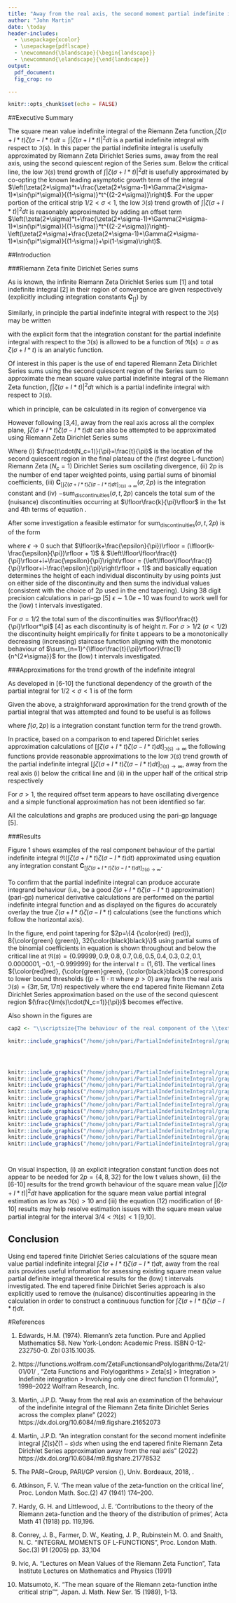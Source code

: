 ```yaml
---
title: "Away from the real axis, the second moment partial indefinite integral $\\int \\zeta(\\sigma+I*t)\\zeta(\\sigma-I*t) dt$ of $\\Im(s)$ behaviour using the end tapered finite Riemann Zeta Dirichlet Series approximation."
author: "John Martin"
date: \today
header-includes:  
  - \usepackage{xcolor}
  - \usepackage{pdflscape}
  - \newcommand{\blandscape}{\begin{landscape}}
  - \newcommand{\elandscape}{\end{landscape}}
output:
  pdf_document:
  fig_crop: no

---
```

  
  ```r
knitr::opts_chunk$set(echo = FALSE)

```

<!-- https://stackoverflow.com/questions/41655383/r-markdown-similar-feature-to-newcommand-in-latex/41664105 -->
  \newcommand{\mychi}{\raisebox{0pt}[1ex][1ex]{$\chi$}}


##Executive Summary

The square mean value indefinite integral of the Riemann Zeta function,$\int \zeta(\sigma+I*t)\zeta(\sigma-I*t) dt=\int |\zeta(\sigma+I*t)|^2 dt$ is a partial indefinite integral with respect to $\Im(s)$. In this paper the partial indefinite integral is usefully approximated by \textbf{end tapered} Riemann Zeta Dirichlet Series sums, away from the real axis, using the second quiescent region of the Series sum. Below the critical line, the low $\Im(s)$ trend growth of $\int |\zeta(\sigma+I*t)|^2 dt$ is usefully approximated by co-opting the known leading asymptotic growth term of the \textbf{definite} integral $\left(\zeta(2*\sigma)*t+\frac{\zeta(2*\sigma-1)*\Gamma(2*\sigma-1)*\sin(\pi*\sigma)}{(1-\sigma)}*t^{(2-2*\sigma)}\right)$. For the upper portion of the critical strip $1/2 < \sigma < 1$, the low $\Im(s)$ trend growth of $\int |\zeta(\sigma+I*t)|^2 dt$ is reasonably approximated by adding an offset term $\left(\zeta(2*\sigma)*t+\frac{\zeta(2*\sigma-1)*\Gamma(2*\sigma-1)*\sin(\pi*\sigma)}{(1-\sigma)}*t^{(2-2*\sigma)}\right)-\left(\zeta(2*\sigma)+\frac{\zeta(2*\sigma-1)*\Gamma(2*\sigma-1)*\sin(\pi*\sigma)}{(1-\sigma)}+\pi(1-\sigma)\right)$.




##Introduction

###Riemann Zeta finite Dirichlet Series sums

As is known, the infinite Riemann Zeta Dirichlet Series sum [1] and total indefinite integral [2] in their region of convergence are given respectively (explicitly including integration constants $\textbf{C}_{[]}$) by

\begin{align}
\zeta(s) &= \sum_{k=1}^{\infty}\left(\frac{1}{k^s}\right), \qquad \qquad \qquad \qquad \Re(s) > 1   \label {eq:infseries} \\
\int \zeta(s)~ds &= s + \sum_{k=2}^{\infty}\left(\frac{1}{-log(k) \cdot k^s}\right) + \textbf{C}_{[\int \zeta(s)~ds]}, \qquad \Re(s) > 1   \label {eq:infindefiniteintegral} 
\end{align}

Similarly, in principle the partial indefinite integral with respect to the $\Im(s)$ may be written

\begin{align}
\int \zeta(\sigma+I*t)~dt &= t + \sum_{k=2}^{\infty}\left(\frac{1}{-I*log(k) \cdot k^s}\right) + \textbf{C}_{[\int \zeta(\sigma+I*t)~dt]}(\sigma), \qquad \Re(s) > 1   \label {eq:partialinfindefiniteintegral} 
\end{align}

with the explicit form that the integration constant for the partial indefinite integral with respect to the $\Im(s)$ is allowed to be a function of $\Re(s)=\sigma$ as $\zeta(\sigma+I*t)$ is an analytic function.

Of interest in this paper is the use of end tapered \textbf{end tapered} Riemann Zeta Dirichlet Series sums using the second quiescent region of the Series sum to approximate the mean square value partial indefinite integral of the Riemann Zeta function, $\int |\zeta(\sigma+I*t)|^2 dt$ which is a partial indefinite integral with respect to $\Im(s)$.

\begin{equation}
\int |\zeta(\sigma+I*t)|^2 dt = \int \zeta(\sigma+I*t)\zeta(\sigma-I*t) dt
\end{equation}

which in principle, can be calculated in its region of convergence via

\begin{align}
\left[\int \zeta(\sigma+I*t)\zeta(\sigma-I*t)~dt\right]_{\Re(s) > 1} &= \int \left[\sum_{k=1}^{\infty}\left(\frac{1}{k^{(\sigma+I*t)}}\right)\sum_{n=1}^{\infty}\left(\frac{1}{n^{(\sigma-I*t)}}\right)\right] dt, \qquad  \Re(s) > 1   \label {eq:2ndmoment_indefiniteintegral} \\
&= t*\sum_{k=1}^{\infty}\left(\frac{1}{k^{(2*\sigma)}}\right) + \sum_{k=2}^{\infty}\left(\frac{1}{-I*log(k)\cdot k^{(\sigma+I*t)}}\right) + \sum_{n=2}^{\infty}\left(\frac{1}{I*log(n)\cdot n^{(\sigma-I*t)}}\right) \nonumber \\
&+ \sum_{k=2}^{\infty}\sum_{n=2}^{\infty}\left(\frac{\delta(n \ne k)}{(-I*log(k)+I*log(n))\cdot k^{(\sigma+I*t)} n^{(\sigma-I*t)}}\right) \nonumber \\ &+ \textbf{C}_{[\int \zeta(\sigma+I*t)\zeta(\sigma-I*t)~dt]_{\Re(s) > 1}}(\sigma), \qquad \Re(s) > 1   \label {eq:2ndmoment_partialindefiniteintegralexpanded2}
\end{align}

However following [3,4], away from the real axis across all the complex plane, $\int \zeta(\sigma+I*t)\zeta(\sigma-I*t) dt$ can also be attempted to be approximated using \textbf{end tapered} Riemann Zeta Dirichlet Series sums

\begingroup
\allowdisplaybreaks
\begin{flalign}
&\left[\int \zeta(\sigma+I*t)\zeta(\sigma-I*t) dt\right]_{\Im(s) \rightarrow \infty} \nonumber \\ \nonumber \\
&\approx t*\left[\sum_{k=1}^{\left(\lfloor\frac{t}{\pi}\rfloor-p\right)}\left(\frac{1}{k^{(2*\sigma)}}\right) +
\sum_{i=\left(-p+1\right)}^{p}\frac{\left(\frac{1}{2^{2p}} \left( 2^{2p}-\sum_{k=1}^{i+p}\binom{2p}{2p-k}\right)\right)^2}{(\lfloor\frac{t}{\pi}\rfloor+i)^{(2*\sigma)}} \right] \nonumber \\ 
&+ \left[\sum_{k=2}^{\left(\lfloor\frac{t}{\pi}\rfloor-p\right)}\left(\frac{1}{-I*log(k)\cdot k^{(\sigma+I*t)}}\right) +
\sum_{i=\left(-p+1\right)}^{p}\frac{\frac{1}{2^{2p}} \left( 2^{2p}-\sum_{k=1}^{i+p}\binom{2p}{2p-k}\right)}{-I*log(\lfloor\frac{t}{\pi}\rfloor+i)\cdot (\lfloor\frac{t}{\pi}\rfloor+i)^{(\sigma+I*t)}} \right] \nonumber \\
&+ \left[\sum_{n=2}^{\left(\lfloor\frac{t}{\pi}\rfloor-p\right)}\left(\frac{1}{I*log(n)\cdot n^{(\sigma-I*t)}}\right) +
\sum_{i=\left(-p+1\right)}^{p}\frac{\frac{1}{2^{2p}} \left( 2^{2p}-\sum_{k=1}^{i+p}\binom{2p}{2p-k}\right)}{I*log(\lfloor\frac{t}{\pi}\rfloor+i)\cdot (\lfloor\frac{t}{\pi}\rfloor+i)^{(\sigma-I*t)}} \right] \nonumber \\ 
&+ \Bigg[\sum_{k=2}^{\left(\lfloor\frac{t}{\pi}\rfloor-p\right)}\sum_{n=2}^{\left(\lfloor\frac{t}{\pi}\rfloor-p\right)}\left(\frac{\delta(n \ne k)}{(-I*log(k)+I*log(n))\cdot k^{(\sigma+I*t)} n^{(\sigma-I*t)}}\right)  \nonumber \\ 
&+ \sum_{k=2}^{\left(\lfloor\frac{t}{\pi}\rfloor-p\right)}\sum_{i=\left(-p+1\right)}^{p}\frac{\delta(k\ne (i+k))\cdot \frac{1}{2^{2p}} \left( 2^{2p}-\sum_{m=1}^{i+p}\binom{2p}{2p-m}\right)}{(-I*log(k)+I*log(\lfloor\frac{t}{\pi}\rfloor+i))\cdot k^{(\sigma+I*t)} (\lfloor\frac{t}{\pi}\rfloor+i)^{(\sigma-I*t)}}   \nonumber \\
&+ \sum_{i=\left(-p+1\right)}^{p}\sum_{n=2}^{\left(\lfloor\frac{t}{\pi}\rfloor-p\right)}\frac{\delta(n\ne (i+n))\cdot \frac{1}{2^{2p}} \left( 2^{2p}-\sum_{m=1}^{i+p}\binom{2p}{2p-m}\right)}{(-I*log(\lfloor\frac{t}{\pi}\rfloor+i)+I*log(n))\cdot (\lfloor\frac{t}{\pi}\rfloor+i)^{(\sigma+I*t)} n^{(\sigma-I*t)}} \Bigg]  \nonumber \\
&+ \sum_{i=\left(-p+1\right)}^{p}\sum_{j=\left(-p+1\right)}^{p}\frac{\delta(i\ne j)\cdot \frac{1}{2^{2p}} \left( 2^{2p}-\sum_{m=1}^{i+p}\binom{2p}{2p-m}\right)\cdot\frac{1}{2^{2p}}\left( 2^{2p}-\sum_{q=1}^{i+p}\binom{2p}{2p-q}\right)}{(-I*log(\lfloor\frac{t}{\pi}\rfloor+i)+I*log(\lfloor\frac{t}{\pi}\rfloor+j))\cdot (\lfloor\frac{t}{\pi}\rfloor+i)^{(\sigma+I*t)} (\lfloor\frac{t}{\pi}\rfloor+j)^{(\sigma-I*t)}} \Bigg] \nonumber \\
&- \text{sum}_{\text{discontinuities}}(\sigma,t,2p) \nonumber \\ 
&+ \textbf{C}_{\left[\int \zeta(\sigma+I*t)\zeta(\sigma-I*t) dt\right]_{\Im(s) \rightarrow \infty}}(\sigma,2p), \qquad \qquad  \qquad  \qquad \quad   \Im(s) \rightarrow \infty  \label {eq:endtap2ndmoment_partialindefiniteintegral_improved}
\end{flalign}
\endgroup

Where (i) $\frac{t\cdot(N_c=1)}{\pi}=\frac{t}{\pi}$ is the location of the second quiescent region in the final plateau of the (first degree L-function) Riemann Zeta ($N_c=1$) Dirichlet Series sum oscillating divergence, (ii) 2p is the number of end taper weighted points, using partial sums of binomial coefficients,
(iii) $\textbf{C}_{\left[\int \zeta(\sigma+I*t)\zeta(\sigma-I*t) dt\right]_{\Im(s) \rightarrow \infty}}(\sigma,2p)$ is the integration constant and (iv) $-\text{sum}_{\text{discontinuities}}(\sigma,t,2p)$ cancels the total sum of the (nuisance) discontinuities occurring at $\lfloor\frac{k}{\pi}\rfloor$ in the 1st and 4th terms of equation \eqref {eq:endtap2ndmoment_partialindefiniteintegral_improved}.

After some investigation a feasible estimator for $\text{sum}_{\text{discontinuities}}(\sigma,t,2p)$ is of the form

\begin{align}
  &\text{sum}_{\text{discontinuities}}(\sigma,t,2p) \nonumber \\ \nonumber \\
  &\approx \sum_{k=1}^{\left(\lfloor\frac{t}{\pi}\rfloor-p\right)} \left(\sum_{n=1}^{\lfloor(k+\frac{\epsilon}{\pi})\rfloor}\frac{(k\pi+\epsilon)}{n^{(2*\sigma)}} - \sum_{n=1}^{\lfloor(k-\frac{\epsilon}{\pi})\rfloor}\frac{(k\pi-\epsilon)}{n^{(2*\sigma)}} \right)\nonumber \\
  &+\sum_{i=\left(-p+1\right)}^{p}\left(\frac{1}{2^{2p}} \left( 2^{2p}-\sum_{k^\prime=1}^{i+p}\binom{2p}{2p-k^\prime}\right)\right)^2 \left( \sum_{n=1}^{\left\lfloor\lfloor\frac{t}{\pi}\rfloor+i+\frac{\epsilon}{\pi}\right\rfloor}\frac{((\lfloor\frac{t}{\pi}\rfloor+i)\pi+\epsilon)}{n^{(2*\sigma)}} -\sum_{n=1}^{\left\lfloor\lfloor\frac{t}{\pi}\rfloor+i-\frac{\epsilon}{\pi}\right\rfloor}\frac{((\lfloor\frac{t}{\pi}\rfloor+i)\pi-\epsilon)}{n^{(2*\sigma)}}\right) \label {eq:sum_disc}
\end{align}

where $\epsilon \rightarrow 0$ such that $\lfloor(k+\frac{\epsilon}{\pi})\rfloor = (\lfloor(k-\frac{\epsilon}{\pi})\rfloor + 1)$ \& $\left\lfloor\lfloor\frac{t}{\pi}\rfloor+i+\frac{\epsilon}{\pi}\right\rfloor = (\left\lfloor\lfloor\frac{t}{\pi}\rfloor+i-\frac{\epsilon}{\pi}\right\rfloor + 1)$ and basically equation \eqref {eq:sum_disc} determines the height of each individual discontinuity by using points just on either side of the discontinuity and then sums the individual values (consistent with the choice of 2p used in the end tapering). Using 38 digit precision calculations in pari-gp [5] $\epsilon \sim 1.0e-10$ was found to work well for the (low) t intervals investigated.

For $\sigma=1/2$ the total sum of the discontinuities was  $\lfloor\frac{t}{\pi}\rfloor*\pi$ [4] as each discontinuity is of height $\pi$. For $\sigma>1/2$ ($\sigma<1/2$) the discontinuity height empirically for finite t appears to be a monotonically decreasing (increasing) staircase function aligning with the monotonic behaviour of $\sum_{n=1}^{\lfloor\frac{t}{\pi}\rfloor}\frac{1}{n^{2*\sigma}}$ for the (low) t intervals investigated.

###Approximations for the trend growth of the indefinite integral

As developed in [6-10] the functional dependency of the growth of the partial \textbf{definite} integral for $1/2 < \sigma < 1$ is of the form

\begin{align}
&\int_{0}^{T} \zeta(\sigma+I*t)\zeta(\sigma-I*t) dt \nonumber \\
&= \int_{0}^{T} |\zeta(\sigma+I*t)|^2 dt \nonumber \\
&= \zeta(2*\sigma)*T+\frac{\zeta(2*\sigma-1)*\Gamma(2*\sigma-1)*\sin(\pi*\sigma)}{(1-\sigma)}*T^{(2-2*\sigma)} + O(log(T)) \qquad \text{ for } 1/2 < \sigma < 1
\end{align}

Given the above, a straighforward approximation for the trend growth of the partial \textbf{indefinite} integral that was attempted and found to be useful is as follows

\begin{align}
&\text{TREND}_{\left[\int \zeta(\sigma+I*t)\zeta(\sigma-I*t) dt\right]_{\Im(s) \rightarrow \infty}} \nonumber \\
&\approx \zeta(2*\sigma)*t+\frac{\zeta(2*\sigma-1)*\Gamma(2*\sigma-1)*\sin(\pi*\sigma)}{(1-\sigma)}*t^{(2-2*\sigma)} + f(\sigma,2p) \qquad \text{ for } \Im(s) \rightarrow \infty
\end{align}

where $f(\sigma,2p)$ is a integration constant function term for the trend growth.

In practice, based on a comparison to end tapered Dirichlet series approximation calculations of $\left[\int \zeta(\sigma+I*t)\zeta(\sigma-I*t) dt\right]_{\Im(s) \rightarrow \infty}$ the following functions provide reasonable approximations to the low $\Im(s)$ trend growth of the partial indefinite integral $\left[\int \zeta(\sigma+I*t)\zeta(\sigma-I*t) dt\right]_{\Im(s) \rightarrow \infty}$, away from the real axis (i) below the critical line and (ii) in the upper half of the critical strip respectively

\begin{align}
&\text{TREND}_{\left[\int \zeta(\sigma+I*t)\zeta(\sigma-I*t) dt\right]_{\Im(s) \rightarrow \infty}} \nonumber \\
&\approx \zeta(2*\sigma)*t+\frac{\zeta(2*\sigma-1)*\Gamma(2*\sigma-1)*\sin(\pi*\sigma)}{(1-\sigma)}*t^{(2-2*\sigma)} \qquad \text{ for } \Im(s) \rightarrow \infty, \sigma<1/2 \text{ excluding } \sigma = 0 \\
&\approx \zeta(2*\sigma)*t+\frac{\zeta(2*\sigma-1)*\Gamma(2*\sigma-1)*\sin(\pi*\sigma)}{(1-\sigma)}*t^{(2-2*\sigma)} \nonumber \\ 
&- \left(\zeta(2*\sigma)+\frac{\zeta(2*\sigma-1)*\Gamma(2*\sigma-1)*\sin(\pi*\sigma)}{(1-\sigma)} + \pi*(1-\sigma)\right) \qquad \text{ for } \Im(s) \rightarrow \infty, 1/2<\sigma<1 
\end{align}

For $\sigma > 1$, the required offset term appears to have oscillating divergence and a simple functional approximation has not been identified so far.

All the calculations and graphs are produced using the pari-gp language [5].

###Results

Figure 1 shows examples of the real component behaviour of the partial indefinite integral $\Re\left(\int \zeta(\sigma+I*t)\zeta(\sigma-I*t)  dt\right)$ approximated using equation \eqref {eq:endtap2ndmoment_partialindefiniteintegral_improved} \textbf{without} any integration constant $\textbf{C}_{\left[\int \zeta(\sigma+I*t)\zeta(\sigma-I*t)  dt\right]_{\Im(s) \rightarrow \infty}}$. 

To confirm that the partial indefinite integral can produce accurate integrand behaviour (i.e., be a good $\zeta(\sigma+I*t)\zeta(\sigma-I*t)$ approximation) (pari-gp) numerical derivative calculations are performed on the partial indefinite integral function and as displayed on the figures do accurately overlay the true $\zeta(\sigma+I*t)\zeta(\sigma-I*t)$ calculations (see the functions which follow the horizontal axis).

In the figure, end point tapering for $2p=\{4 {\color{red} (red)}, 8{\color{green} (green)}, 32{\color{black}black}\}$ using partial sums of the binomial coefficients in equation \eqref {eq:endtap2ndmoment_partialindefiniteintegral_improved} is shown throughout and below the critical line at $\Re(s)=\{0.99999, 0.9, 0.8, 0.7, 0.6, 0.5, 0.4, 0.3, 0.2, 0.1, 0.0000001, -0.1, -0.999999\}$ for the interval  $t=(1,61)$. The vertical lines ${\color{red}red}, {\color{green}green}, {\color{black}black}$ correspond to lower bound thresholds ($(p+1)\cdot\pi \text{ where } p > 0$) away from the real axis $\Im(s)=\{3\pi,5\pi,17\pi\}$ respectively where the end tapered finite Riemann Zeta Dirichlet Series approximation based on the use of the second quiescent region $(\frac{\Im(s)\cdot(N_c=1)}{\pi})$ becomes effective.  

Also shown in the figures are 
\begin{enumerate}
\item $\Re\left(\zeta(\sigma+I*t)\zeta(\sigma-I*t)\right)$ (horizontal aperiodic ${\color{gray}gray}$ lineshape), 
\item the real component of the numerical derivative of the $2p=\{4 {\color{red} (red)}, 8{\color{green} (green)}, 32{\color{black}black}\}$ partial indefinite integral functions (horizontal increasingly overlapping with $\Re\left(\zeta(\sigma+I*t)\zeta(\sigma-I*t)\right)$ as $\Im(s) \rightarrow \infty$) and 
\item for $\Re(s) =\{0.99999, 0.9, 0.8, 0.7, 0.6\}$ the approximated trend behaviour (monotonic ${\color{gray}gray}$ lineshape) of the second moment partial integral growth equation (12) adding an offset term to the [6-10] results.
\item for $Re(s)=0.5$ the asymptotic trend behaviour (monotonic ${\color{gray}gray}$ lineshape) of the second moment partial integral growth $t\cdot \log(t) -t\cdot(1+\log(2\pi)-2\gamma)$ [6-10]
\item for $Re(s) = \{0.4, 0.3, 0.2, 0.1, 0.0000001, -0.1, -0.999999\}$ the approximated trend behaviour (monotonic ${\color{gray}gray}$ lineshape) of the second moment partial integral growth equation (11) borrowing from [6-10],
\end{enumerate}


```r
cap2 <- "\\scriptsize{The behaviour of the real component of the \\textbf{approximate} Riemann Zeta function second moment \\textbf{partial indefinite integral} based on {\\color{blue}\\textbf{end tapered}} finite Riemann Zeta Dirichlet Series (using the second quiescent region) equation \\eqref {eq:endtap2ndmoment_partialindefiniteintegral_improved} \\textbf{without} any integration constant throughout and below the critical strip for the interval $t=(1,61)$, at $\\Re(s)=\\{0.99999,0.9,0.8,0.7,0.6,0.5,0.4,0.3,0.2,0.1,0.0000001,-0.1,-0.999999\\}$. In the two panels, sloping upward Imag(second moment indefinite integral) using 2p=4 {\\color{red}red}, 2p=8 {\\color{green}green}, 2p=32 {\\color{black}black} and equation (12), or $t*\\log(t) -t*(1+\\log(2\\pi)-2\\gamma)$ or equation (11) depending on $\\Re(s)$ [6-10] {\\color{gray}gray}. Likewise, progressing more horizontally the Real(numerical derivative) of the partial indefinite integrals (red $\\rightarrow$ black again) and $\\Re(\\zeta(\\sigma+I*t)\\zeta(\\sigma-I*t))$ {\\color{gray}gray}.}"

```



```r


knitr::include_graphics("/home/john/pari/PartialIndefiniteIntegral/graph_zetabased_meansquarevalue_0.99999_0.5_60.pdf")




knitr::include_graphics("/home/john/pari/PartialIndefiniteIntegral/graph_zetabased_meansquarevalue_0.9_0.5_60.pdf")
knitr::include_graphics("/home/john/pari/PartialIndefiniteIntegral/graph_zetabased_meansquarevalue_0.8_0.5_60.pdf")
knitr::include_graphics("/home/john/pari/PartialIndefiniteIntegral/graph_zetabased_meansquarevalue_0.7_0.5_60.pdf")
knitr::include_graphics("/home/john/pari/PartialIndefiniteIntegral/graph_zetabased_meansquarevalue_0.6_0.5_60.pdf")
knitr::include_graphics("/home/john/pari/PartialIndefiniteIntegral/graph_zetabased_meansquarevalue_0.5_0.5_60.pdf")
knitr::include_graphics("/home/john/pari/PartialIndefiniteIntegral/graph_zetabased_meansquarevalue_0.4_0.5_60.pdf")
knitr::include_graphics("/home/john/pari/PartialIndefiniteIntegral/graph_zetabased_meansquarevalue_0.3_0.5_60.pdf")
knitr::include_graphics("/home/john/pari/PartialIndefiniteIntegral/graph_zetabased_meansquarevalue_0.2_0.5_60.pdf")
knitr::include_graphics("/home/john/pari/PartialIndefiniteIntegral/graph_zetabased_meansquarevalue_0.1_0.5_60.pdf")
knitr::include_graphics("/home/john/pari/PartialIndefiniteIntegral/graph_zetabased_meansquarevalue_1.0E-7_0.5_60.pdf")
knitr::include_graphics("/home/john/pari/PartialIndefiniteIntegral/graph_zetabased_meansquarevalue_-0.1_0.5_60.pdf")
knitr::include_graphics("/home/john/pari/PartialIndefiniteIntegral/graph_zetabased_meansquarevalue_-0.999999_0.5_60.pdf")




```

\clearpage
 
On visual inspection, (i) an explicit integration constant function does not appear to be needed for $2p=\{4,8,32\}$ for the low t values shown, (ii) the [6-10] results for the trend growth behaviour of the square mean value $\int |\zeta(\sigma+I*t)|^2dt$ have application for the square mean value partial integral estimation as low as $\Im(s)>10$ and (iii) the equation (12) modification of [6-10] results may help resolve estimation issues with the square mean value partial integral for the interval $3/4 < \Re(s) < 1$ [9,10].


## Conclusion

Using end tapered finite Dirichlet Series calculations of the square mean value partial indefinite integral  $\int \zeta(\sigma+I*t)\zeta(\sigma-I*t) dt$, away from the real axis provides useful information for assessing existing square mean value partial definite integral theoretical results for the (low) t intervals investigated. The end tapered finite Dirichlet Series approach is also explicitly used to remove the (nuisance) discontinuities appearing in the calculation in order to construct a continuous function for $\int \zeta(\sigma+I*t)\zeta(\sigma-I*t) dt$.



#References

1. Edwards, H.M. (1974). Riemann’s zeta function. Pure and Applied Mathematics 58. New York-London:
Academic Press. ISBN 0-12-232750-0. Zbl 0315.10035.

2. https://functions.wolfram.com/ZetaFunctionsandPolylogarithms/Zeta/21/01/01/ , "Zeta Functions and Polylogarithms > Zeta[s] > Integration > Indefinite integration > Involving only one direct function (1 formula)", 1998–2022 Wolfram Research, Inc.

3. Martin, J.P.D. "Away from the real axis an examination of the behaviour of the indefinite integral of the Riemann Zeta finite Dirichlet Series across the complex plane" (2022)
https://dx.doi.org/10.6084/m9.figshare.21652073

4. Martin, J.P.D. "An integration constant for the second moment indefinite integral $\int \zeta(s)\zeta(1-s) ds$ when using the end tapered finite Riemann Zeta Dirichlet Series approximation away from the real axis" (2022)
https://dx.doi.org/10.6084/m9.figshare.21778532

5. The PARI~Group, PARI/GP version {\tt 2.12.0}, Univ. Bordeaux, 2018,
    \url{http://pari.math.u-bordeaux.fr/}.
\normalfont

6. Atkinson, F. V. ‘The mean value of the zeta-function on the critical line’, Proc. London Math. Soc.(2) 47 (1941) 174--200.

7. Hardy, G. H. and Littlewood, J. E. ‘Contributions to the theory of the Riemann zeta-function and the theory of the distribution of primes’, Acta Math 41 (1918) pp. 119,196.

8. Conrey, J. B., Farmer, D. W., Keating, J. P., Rubinstein M. O. and Snaith, N. C. "INTEGRAL MOMENTS OF L-FUNCTIONS", Proc. London Math. Soc.(3) 91 (2005) pp. 33,104

9. Ivic, A. "Lectures on Mean Values of the Riemann Zeta Function", Tata Institute Lectures on Mathematics and Physics (1991)

10. Matsumoto, K. "The mean square of the Riemann zeta-function inthe critical strip"", Japan. J. Math. New Ser. 15 (1989), 1-13.


